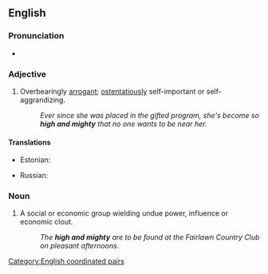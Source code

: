 ==English==

===Pronunciation===
* {{audio|en|en-au-high and mighty.ogg|Audio (AU)}}

===Adjective===
{{en-adj|higher and mightier|sup=highest and mightiest|more}}
# {{lb|en|idiomatic}} Overbearingly [[arrogant]]; [[ostentatiously]] self-important or self-aggrandizing.
#: ''Ever since she was placed in the gifted program, she's become so '''high and mighty''' that no one wants to be near her.''

====Translations====
{{trans-top|overbearingly arrogant}}
* Estonian: {{t|et|ennasttäis}}
{{trans-mid}}
* Russian: {{t+|ru|великий и могучий}}
{{trans-bottom}}

===Noun===
{{en-plural noun}}

# {{lb|en|idiomatic}} A social or economic group wielding undue power, influence or economic clout.
#: ''The '''high and mighty''' are to be found at the Fairlawn Country Club on pleasant afternoons.''

{{C|en|Personality}}

[[Category:English coordinated pairs]]
